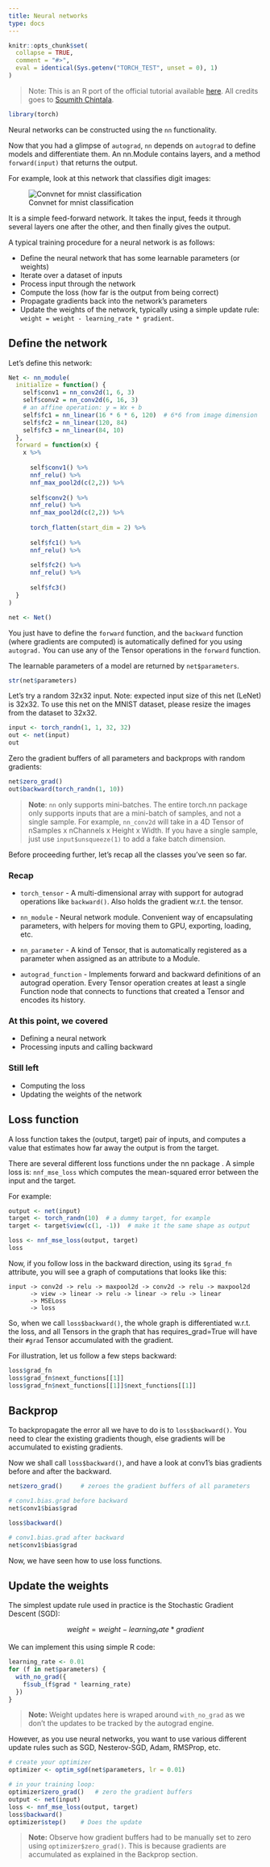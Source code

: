 ```yaml
---
title: Neural networks
type: docs
---
```

```r
knitr::opts_chunk$set(
  collapse = TRUE,
  comment = "#>",
  eval = identical(Sys.getenv("TORCH_TEST", unset = 0), 1)
)
```

> Note: This is an R port of the official tutorial available [here](https://pytorch.org/tutorials/beginner/blitz/tensor_tutorial.html#sphx-glr-beginner-blitz-tensor-tutorial-py). All credits goes to [Soumith Chintala](http://soumith.ch/).

```r
library(torch)
```

Neural networks can be constructed using the `nn` functionality.

Now that you had a glimpse of `autograd`, `nn` depends on `autograd` to define models and differentiate them. An nn.Module contains layers, and a method `forward(input)` that returns the output.

For example, look at this network that classifies digit images:

![Convnet for mnist classification](assets/mnist.png)

It is a simple feed-forward network. It takes the input, feeds it through several layers one after the other, and then finally gives the output.

A typical training procedure for a neural network is as follows:

- Define the neural network that has some learnable parameters (or weights)
- Iterate over a dataset of inputs
- Process input through the network
- Compute the loss (how far is the output from being correct)
- Propagate gradients back into the network’s parameters
- Update the weights of the network, typically using a simple update rule: `weight = weight - learning_rate * gradient`.

## Define the network

Let's define this network:

```r
Net <- nn_module(
  initialize = function() {
    self$conv1 = nn_conv2d(1, 6, 3)
    self$conv2 = nn_conv2d(6, 16, 3)
    # an affine operation: y = Wx + b
    self$fc1 = nn_linear(16 * 6 * 6, 120)  # 6*6 from image dimension
    self$fc2 = nn_linear(120, 84)
    self$fc3 = nn_linear(84, 10)
  },
  forward = function(x) {
    x %>% 
      
      self$conv1() %>% 
      nnf_relu() %>% 
      nnf_max_pool2d(c(2,2)) %>% 
      
      self$conv2() %>% 
      nnf_relu() %>% 
      nnf_max_pool2d(c(2,2)) %>% 
      
      torch_flatten(start_dim = 2) %>% 
      
      self$fc1() %>% 
      nnf_relu() %>% 
      
      self$fc2() %>% 
      nnf_relu() %>% 
      
      self$fc3()
  }
)

net <- Net()
```

You just have to define the `forward` function, and the `backward` function (where gradients are computed) is automatically defined for you using `autograd.` You can use any of the Tensor operations in the `forward` function.

The learnable parameters of a model are returned by `net$parameters`.

```r
str(net$parameters)
```

Let’s try a random 32x32 input. Note: expected input size of this net (LeNet) is 32x32. To use this net on the MNIST dataset, please resize the images from the dataset to 32x32.

```r
input <- torch_randn(1, 1, 32, 32)
out <- net(input)
out
```

Zero the gradient buffers of all parameters and backprops with random gradients:

```r
net$zero_grad()
out$backward(torch_randn(1, 10))
```

> **Note**: `nn` only supports mini-batches. The entire torch.nn package only supports inputs that are a mini-batch of samples, and not a single sample. For example, `nn_conv2d` will take in a 4D Tensor of nSamples x nChannels x Height x Width.
If you have a single sample, just use `input$unsqueeze(1)` to add a fake batch dimension.

Before proceeding further, let’s recap all the classes you’ve seen so far.

### Recap

- `torch_tensor` - A multi-dimensional array with support for autograd operations like `backward()`. Also holds the gradient w.r.t. the tensor.

- `nn_module` - Neural network module. Convenient way of encapsulating parameters, with helpers for moving them to GPU, exporting, loading, etc.

- `nn_parameter` - A kind of Tensor, that is automatically registered as a parameter when assigned as an attribute to a Module.

- `autograd_function` - Implements forward and backward definitions of an autograd operation. Every Tensor operation creates at least a single Function node that connects to functions that created a Tensor and encodes its history.

### At this point, we covered

- Defining a neural network
- Processing inputs and calling backward

### Still left

- Computing the loss
- Updating the weights of the network

## Loss function

A loss function takes the (output, target) pair of inputs, and computes a value that estimates how far away the output is from the target.

There are several different loss functions under the nn package . A simple loss is: `nnf_mse_loss` which computes the mean-squared error between the input and the target.

For example:

```r
output <- net(input)
target <- torch_randn(10)  # a dummy target, for example
target <- target$view(c(1, -1))  # make it the same shape as output

loss <- nnf_mse_loss(output, target)
loss
```

Now, if you follow loss in the backward direction, using its `$grad_fn` attribute, you will see a graph of computations that looks like this:

```
input -> conv2d -> relu -> maxpool2d -> conv2d -> relu -> maxpool2d
      -> view -> linear -> relu -> linear -> relu -> linear
      -> MSELoss
      -> loss
```

So, when we call `loss$backward()`, the whole graph is differentiated w.r.t. the loss, and all Tensors in the graph that has requires_grad=True will have their `#grad` Tensor accumulated with the gradient.

For illustration, let us follow a few steps backward:

```r
loss$grad_fn
loss$grad_fn$next_functions[[1]]
loss$grad_fn$next_functions[[1]]$next_functions[[1]]
```

## Backprop

To backpropagate the error all we have to do is to `loss$backward()`. You need to clear the existing gradients though, else gradients will be accumulated to existing gradients.

Now we shall call `loss$backward()`, and have a look at conv1’s bias gradients before and after the backward.

```r
net$zero_grad()     # zeroes the gradient buffers of all parameters

# conv1.bias.grad before backward
net$conv1$bias$grad

loss$backward()

# conv1.bias.grad after backward
net$conv1$bias$grad
```

Now, we have seen how to use loss functions.

## Update the weights

The simplest update rule used in practice is the Stochastic Gradient Descent (SGD):

$$weight = weight - learning_rate * gradient$$ 

We can implement this using simple R code:

```r
learning_rate <- 0.01
for (f in net$parameters) {
  with_no_grad({
    f$sub_(f$grad * learning_rate)
  })
}
```

> **Note:** Weight updates here is wraped around `with_no_grad` as we don't the updates to be tracked by the autograd engine. 

However, as you use neural networks, you want to use various different update rules such as SGD, Nesterov-SGD, Adam, RMSProp, etc. 

```r
# create your optimizer
optimizer <- optim_sgd(net$parameters, lr = 0.01)

# in your training loop:
optimizer$zero_grad()   # zero the gradient buffers
output <- net(input)
loss <- nnf_mse_loss(output, target)
loss$backward()
optimizer$step()    # Does the update
```

> **Note:** Observe how gradient buffers had to be manually set to zero using `optimizer$zero_grad()`. This is because gradients are accumulated as explained in the Backprop section.

